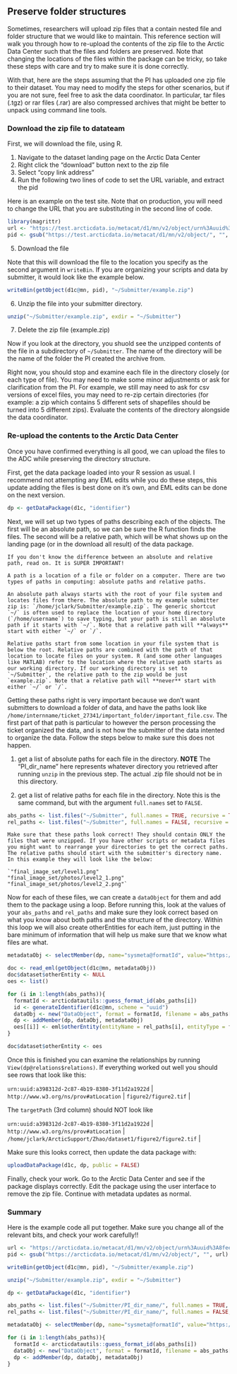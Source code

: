 ## Preserve folder structures

Sometimes, researchers will upload zip files that a contain nested file and folder structure that we would like to maintain. This reference section will walk you through how to re-upload the contents of the zip file to the Arctic Data Center such that the files and folders are preserved. Note that changing the locations of the files within the package can be tricky, so take these steps with care and try to make sure it is done correctly.

With that, here are the steps assuming that the PI has uploaded one zip file to their dataset. You may need to modify the steps for other scenarios, but if you are not sure, feel free to ask the data coordinator. In particular, tar files (.tgz) or rar files (.rar) are also compressed archives that might be better to unpack using command line tools.

### Download the zip file to datateam

First, we will download the file, using R.

1.  Navigate to the dataset landing page on the Arctic Data Center
2.  Right click the "download" button next to the zip file
3.  Select "copy link address"
4.  Run the following two lines of code to set the URL variable, and extract the pid

Here is an example on the test site. Note that on production, you will need to change the URL that you are substituting in the second line of code.

```r
library(magrittr)
url <- "https://test.arcticdata.io/metacat/d1/mn/v2/object/urn%3Auuid%3A48c0e669-fd8a-4875-acfd-e8933bb350ed"
pid <- gsub("https://test.arcticdata.io/metacat/d1/mn/v2/object/", "", url) %>%  gsub("%3A", ":", .)
```

5.  Download the file

Note that this will download the file to the location you specify as the second argument in `writeBin`. If you are organizing your scripts and data by submitter, it would look like the example below.

```r
writeBin(getObject(d1c@mn, pid), "~/Submitter/example.zip")
```

6.  Unzip the file into your submitter directory.

```r
unzip("~/Submitter/example.zip", exdir = "~/Submitter")
```


7. Delete the zip file (example.zip)

Now if you look at the directory, you shuold see the unzipped contents of the file in a subdirectory of `~/Submitter`. The name of the directory will be the name of the folder the PI created the archive from.

Right now, you should stop and examine each file in the directory closely (or each type of file). You may need to make some minor adjustments or ask for clarification from the PI. For example, we still may need to ask for csv versions of excel files, you may need to re-zip certain directories (for example: a zip which contains 5 different sets of shapefiles should be turned into 5 different zips). Evaluate the contents of the directory alongside the data coordinator.

### Re-upload the contents to the Arctic Data Center

Once you have confirmed everything is all good, we can upload the files to the ADC while preserving the directory structure.

First, get the data package loaded into your R session as usual. I recommend not attempting any EML edits while you do these steps, this update adding the files is best done on it's own, and EML edits can be done on the next version.

```r
dp <- getDataPackage(d1c, "identifier")
```

Next, we will set up two types of paths describing each of the objects. The first will be an absolute path, so we can be sure the R function finds the files. The second will be a relative path, which will be what shows up on the landing page (or in the download all result) of the data package.

```block
If you don't know the difference between an absolute and relative path, read on. It is SUPER IMPORTANT! 

A path is a location of a file or folder on a computer. There are two types of paths in computing: absolute paths and relative paths.

An absolute path always starts with the root of your file system and locates files from there. The absolute path to my example submitter zip is: `/home/jclark/Submitter/example.zip`. The generic shortcut `~/` is often used to replace the location of your home directory (`/home/username`) to save typing, but your path is still an absolute path if it starts with `~/`. Note that a relative path will **always** start with either `~/` or `/`.

Relative paths start from some location in your file system that is below the root. Relative paths are combined with the path of that location to locate files on your system. R (and some other languages like MATLAB) refer to the location where the relative path starts as our working directory. If our working directory is set to `~/Submitter`, the relative path to the zip would be just `example.zip`. Note that a relative path will **never** start with either `~/` or `/`.
```

Getting these paths right is very important because we don't want submitters to download a folder of data, and have the paths look like `/home/internname/ticket_27341/important_folder/important_file.csv`. The first part of that path is particular to however the person processing the ticket organized the data, and is not how the submitter of the data intented to organize the data. Follow the steps below to make sure this does not happen.

1.  get a list of absolute paths for each file in the directory. **NOTE** The "PI_dir_name" here represents whatever directory you retrieved after running `unzip` in the previous step. The actual .zip file should not be in this directory.

2.  get a list of relative paths for each file in the directory. Note this is the same command, but with the argument `full.names` set to `FALSE`.

```r
abs_paths <- list.files("~/Submitter", full.names = TRUE, recursive = TRUE)
rel_paths <- list.files("~/Submitter", full.names = FALSE, recursive = TRUE)
```

```block
Make sure that these paths look correct! They should contain ONLY the files that were unzipped. If you have other scripts or metadata files you might want to rearrange your directories to get the correct paths. The relative paths should start with the submitter's directory name. In this example they will look like the below:

`"final_image_set/level1.png"          "final_image_set/photos/level2_1.png" "final_image_set/photos/level2_2.png"`
```

Now for each of these files, we can create a `dataObject` for them and add them to the package using a loop. Before running this, look at the values of your `abs_paths` and `rel_paths` and make sure they look correct based on what you know about both paths and the structure of the directory. Within this loop we will also create otherEntities for each item, just putting in the bare minimum of information that will help us make sure that we know what files are what.

```r
metadataObj <- selectMember(dp, name="sysmeta@formatId", value="https://eml.ecoinformatics.org/eml-2.2.0")

doc <- read_eml(getObject(d1c@mn, metadataObj))
doc$dataset$otherEntity <- NULL
oes <- list()

for (i in 1:length(abs_paths)){
  formatId <- arcticdatautils::guess_format_id(abs_paths[i])
  id <- generateIdentifier(d1c@mn, scheme = "uuid")
  dataObj <- new("DataObject", format = formatId, filename = abs_paths[i], targetPath = rel_paths[i], id = id)
  dp <- addMember(dp, dataObj, metadataObj)
  oes[[i]] <- eml$otherEntity(entityName = rel_paths[i], entityType = formatId, id = id)
}

doc$dataset$otherEntity <- oes
```

Once this is finished you can examine the relationships by running `View(dp@relations$relations)`. If everything worked out well you should see rows that look like this:


| `urn:uuid:a398312d-2c87-4b19-8380-3f11d2a1922d` | `http://www.w3.org/ns/prov#atLocation` | `figure2/figure2.tif` |

The `targetPath` (3rd column) should NOT look like


| `urn:uuid:a398312d-2c87-4b19-8380-3f11d2a1922d` | `http://www.w3.org/ns/prov#atLocation` | `/home/jclark/ArcticSupport/Zhao/dataset1/figure2/figure2.tif` |

Make sure this looks correct, then update the data package with:

```r
uploadDataPackage(d1c, dp, public = FALSE)
```

Finally, check your work. Go to the Arctic Data Center and see if the package displays correctly. Edit the package using the user interface to remove the zip file. Continue with metadata updates as normal.

### Summary

Here is the example code all put together. Make sure you change all of the relevant bits, and check your work carefully!!

```r
url <- "https://arcticdata.io/metacat/d1/mn/v2/object/urn%3Auuid%3A8fee5046-1a8f-4ccc-80f2-70c557a66338"
pid <- gsub("https://arcticdata.io/metacat/d1/mn/v2/object/", "", url) %>%  gsub("%3A", ":", .)

writeBin(getObject(d1c@mn, pid), "~/Submitter/example.zip")

unzip("~/Submitter/example.zip", exdir = "~/Submitter")

dp <- getDataPackage(d1c, "identifier")

abs_paths <- list.files("~/Submitter/PI_dir_name/", full.names = TRUE, recursive = TRUE)
rel_paths <- list.files("~/Submitter/PI_dir_name/", full.names = FALSE, recursive = TRUE)

metadataObj <- selectMember(dp, name="sysmeta@formatId", value="https://eml.ecoinformatics.org/eml-2.2.0")

for (i in 1:length(abs_paths)){
  formatId <- arcticdatautils::guess_format_id(abs_paths[i])
  dataObj <- new("DataObject", format = formatId, filename = abs_paths[i], targetPath = rel_paths[i])
  dp <- addMember(dp, dataObj, metadataObj)
}
```

